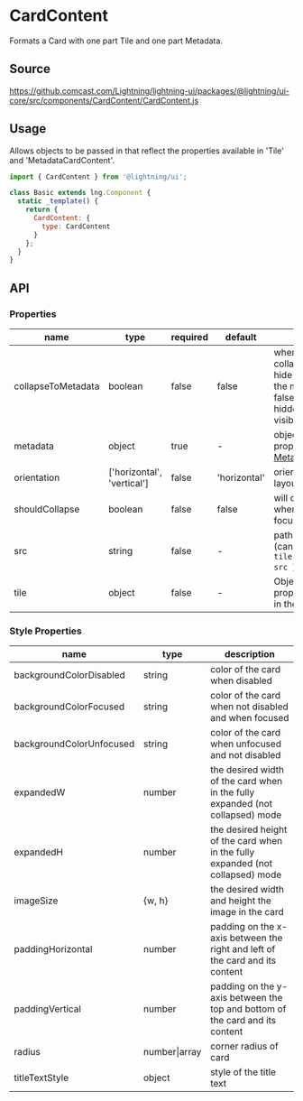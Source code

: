 
# CardContent

Formats a Card with one part Tile and one part Metadata.

## Source

https://github.comcast.com/Lightning/lightning-ui/packages/@lightning/ui-core/src/components/CardContent/CardContent.js

## Usage

Allows objects to be passed in that reflect the properties available in 'Tile' and 'MetadataCardContent'.

```js
import { CardContent } from '@lightning/ui';

class Basic extends lng.Component {
  static _template() {
    return {
      CardContent: {
        type: CardContent
      }
    };
  }
}
```

<Canvas>
  <Story id="tiles-cards-cardcontent--card-content" />
</Canvas>

## API

### Properties

| name               | type                       | required | default      | description                                                                                                                          |
| ------------------ | -------------------------- | -------- | ------------ | ------------------------------------------------------------------------------------------------------------------------------------ |
| collapseToMetadata | boolean                    | false    | false        | when true, the collapsed state will hide the tile and show the metadata (when false, the metadata is hidden and the tile is visible) |
| metadata           | object                     | true     | -            | object with all of the properties for [MetadataCardContent](?path=/story/elements-metadatacardcontent--basic)                        |
| orientation        | ['horizontal', 'vertical'] | false    | 'horizontal' | orientation of card's layout                                                                                                         |
| shouldCollapse     | boolean                    | false    | false        | will collapse the Card when the Card is not focused                                                                                  |
| src                | string                     | false    | -            | path to artwork image (can also be set via `{ tile: { artwork: { src } } }`)                                                         |
| tile               | object                     | false    | -            | Object containing all properties supported in the [Tile component](?path=/docs/elements-tile--basic)                                 |

### Style Properties

| name                     | type          | description                                                                    |
| ------------------------ | ------------- | ------------------------------------------------------------------------------ |
| backgroundColorDisabled  | string        | color of the card when disabled                                                |
| backgroundColorFocused   | string        | color of the card when not disabled and when focused                           |
| backgroundColorUnfocused | string        | color of the card when unfocused and not disabled                              |
| expandedW                | number        | the desired width of the card when in the fully expanded (not collapsed) mode  |
| expandedH                | number        | the desired height of the card when in the fully expanded (not collapsed) mode |
| imageSize                | {w, h}        | the desired width and height the image in the card                             |
| paddingHorizontal        | number        | padding on the x-axis between the right and left of the card and its content   |
| paddingVertical          | number        | padding on the y-axis between the top and bottom of the card and its content   |
| radius                   | number\|array | corner radius of card                                                          |
| titleTextStyle           | object        | style of the title text                                                        |
